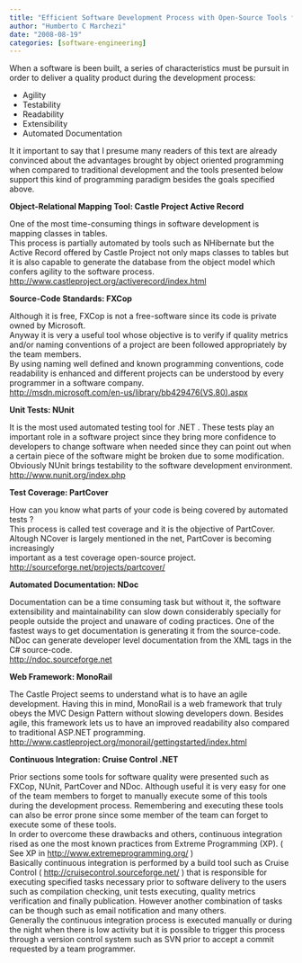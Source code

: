 ```yaml
---
title: "Efficient Software Development Process with Open-Source Tools for .NET"
author: "Humberto C Marchezi"
date: "2008-08-19"
categories: [software-engineering]
---
```


When a software is been built, a series of characteristics must be
pursuit in order to deliver a quality product during the development
process:  

-   Agility  
-   Testability
-   Readability
-   Extensibility  
-   Automated Documentation

It it important to say that I presume many readers of this text are
already convinced about the advantages brought by object oriented
programming when compared to traditional development and the tools
presented below support this kind of programming paradigm besides the
goals specified above.  
  
**Object-Relational Mapping Tool: Castle Project Active Record**  
  
One of the most time-consuming things in software development is mapping
classes in tables.  
This process is partially automated by tools such as NHibernate but the
Active Record offered by Castle Project not only maps classes to tables
but it is also capable to generate the database from the object model
which confers agility to the software process.  
<http://www.castleproject.org/activerecord/index.html>  
  
**Source-Code Standards: FXCop**  
  
Although it is free, FXCop is not a free-software since its code is
private owned by Microsoft.  
Anyway it is very a useful tool whose objective is to verify if quality
metrics and/or naming conventions of a project are been followed
appropriately by the team members.  
By using naming well defined and known programming conventions, code
readability is enhanced and different projects can be understood by
every programmer in a software company.  
[http://msdn.microsoft.com/en-us/library/bb429476(VS.80).aspx](http://msdn.microsoft.com/en-us/library/bb429476%28VS.80%29.aspx)  
  
**Unit Tests: NUnit**  
  
It is the most used automated testing tool for .NET . These tests play
an important role in a software project since they bring more confidence
to developers to change software when needed since they can point out
when a certain piece of the software might be broken due to some
modification. Obviously NUnit brings testability to the software
development environment.  
<http://www.nunit.org/index.php>  
  
**Test Coverage: PartCover**  
  
How can you know what parts of your code is being covered by automated
tests ?  
This process is called test coverage and it is the objective of
PartCover.  
Altough NCover is largely mentioned in the net, PartCover is becoming
increasingly  
important as a test coverage open-source project.  
<http://sourceforge.net/projects/partcover/>  
  
**Automated Documentation: NDoc**  
  
Documentation can be a time consuming task but without it, the software
extensibility and maintainability can slow down considerably specially
for people outside the project and unaware of coding practices. One of
the fastest ways to get documentation is generating it from the
source-code. NDoc can generate developer level documentation from the
XML tags in the C\# source-code.  
<a href="http://ndoc.sourceforge.net/" id="mmns" title="http://ndoc.sourceforge.net">http://ndoc.sourceforge.net</a>  
  
**Web Framework: MonoRail**  
  
The Castle Project seems to understand what is to have an agile
development. Having this in mind, MonoRail is a web framework that truly
obeys the MVC Design Pattern without slowing developers down. Besides
agile, this framework lets us to have an improved readability also
compared to traditional ASP.NET programming.  
<http://www.castleproject.org/monorail/gettingstarted/index.html>  
  
**Continuous Integration: Cruise Control .NET**  
  
Prior sections some tools for software quality were presented such as
FXCop, NUnit, PartCover and NDoc. Although useful it is very easy for
one of the team members to forget to manually execute some of this tools
during the development process. Remembering and executing these tools
can also be error prone since some member of the team can forget to
execute some of these tools.  
In order to overcome these drawbacks and others, continuous integration
rised as one the most known practices from Extreme Programming (XP). (
See XP in
<a href="http://www.extremeprogramming.org/" id="uhsj" title="http://www.extremeprogramming.org/">http://www.extremeprogramming.org/</a>
)  
Basically continuous integration is performed by a build tool such as
Cruise Control (
<a href="http://cruisecontrol.sourceforge.net/" id="d0m_" title="http://cruisecontrol.sourceforge.net/">http://cruisecontrol.sourceforge.net/</a>
) that is responsible for executing specified tasks necessary prior to
software delivery to the users such as compilation checking, unit tests
executing, quality metrics verification and finally publication. However
another combination of tasks can be though such as email notification
and many others.  
Generally the continuous integration process is executed manually or
during the night when there is low activity but it is possible to
trigger this process through a version control system such as SVN prior
to accept a commit requested by a team programmer.
